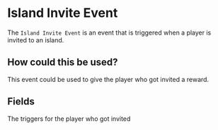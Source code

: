 
# Island Invite Event

The `Island Invite Event` is an event that is triggered when a player is invited to an island.

## How could this be used?

This event could be used to give the player who got invited a reward.

## Fields

<EventsField />

<EntryField name="Invitee Triggers" required>
    The triggers for the player who got invited
</EntryField>
